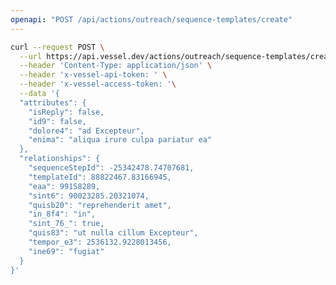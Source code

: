 ```yaml
---
openapi: "POST /api/actions/outreach/sequence-templates/create"
---
```


<RequestExample>

```bash Request
curl --request POST \
  --url https://api.vessel.dev/actions/outreach/sequence-templates/create \
  --header 'Content-Type: application/json' \
  --header 'x-vessel-api-token: ' \
  --header 'x-vessel-access-token: '\
  --data '{
  "attributes": {
    "isReply": false,
    "id9": false,
    "dolore4": "ad Excepteur",
    "enima": "aliqua irure culpa pariatur ea"
  },
  "relationships": {
    "sequenceStepId": -25342478.74707681,
    "templateId": 88822467.83166945,
    "eaa": 99158289,
    "sint6": 90023285.20321074,
    "quisb20": "reprehenderit amet",
    "in_8f4": "in",
    "sint_76_": true,
    "quis83": "ut nulla cillum Excepteur",
    "tempor_e3": 2536132.9228013456,
    "ine69": "fugiat"
  }
}'
```

</RequestExample>
